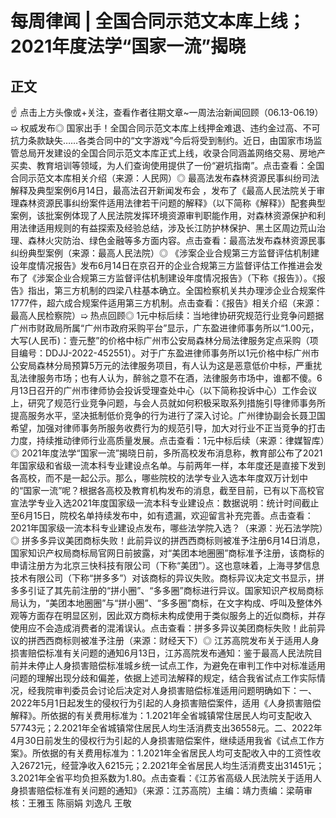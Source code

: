 # 每周律闻 | 全国合同示范文本库上线；2021年度法学“国家一流”揭晓
## 正文
☝ 点击上方头像或+关注，查看作者往期文章~一周法治新闻回顾（06.13-06.19）➯ 权威发布◎ 国家出手！全国合同示范文本库上线押金难退、违约金过高、不可抗力条款缺失……各类合同中的“文字游戏”今后将受到制约。近日，由国家市场监管总局开发建设的全国合同示范文本库正式上线，收录合同涵盖网络交易、房地产买卖、教育培训等领域，为人们查询使用提供了一份“避坑指南”。点击查看：全国合同示范文本库相关介绍（来源：人民网）◎ 最高法发布森林资源民事纠纷司法解释及典型案例6月14日，最高法召开新闻发布会 ，发布了《最高人民法院关于审理森林资源民事纠纷案件适用法律若干问题的解释》（以下简称《解释》）配套典型案例，该批案例体现了人民法院发挥环境资源审判职能作用，对森林资源保护和利用法律适用规则的有益探索及经验总结，涉及长江防护林保护、黑土区周边荒山治理、森林火灾防治、绿色金融等多方面内容。点击查看：最高法发布森林资源民事纠纷典型案例（来源：最高人民法院）◎ 《涉案企业合规第三方监督评估机制建设年度情况报告》发布6月14日在京召开的企业合规第三方监督评估工作推进会发布了《涉案企业合规第三方监督评估机制建设年度情况报告》（下称《报告》）。《报告》指出，第三方机制的四梁八柱基本确立。全国检察机关共办理涉企业合规案件1777件，超六成合规案件适用第三方机制。点击查看：《报告》相关介绍（来源：最高人民检察院）➯ 热点回顾◎ 1元中标后续：当地律协研究规范行业竞争问题据广州市财政局所属“广州市政府采购平台”显示，广东盈进律师事务所以“1.00元，大写(人民币)：壹元整”的价格中标广州市公安局森林分局法律服务定点采购（项目编号：DDJJ-2022-452551）。对于广东盈进律师事务所以1元价格中标广州市公安局森林分局预算5万元的法律服务项目，有人认为这是恶意低价中标，严重扰乱法律服务市场；也有人认为，醉翁之意不在酒，法律服务市场中，谁都不傻。6月13日召开的广州市律师协会投诉受理查处中心（以下简称投诉中心）工作会议上，研究了规范行业竞争问题，与会人员就如何积极采取系列措施引导律师事务所提高服务水平，坚决抵制低价竞争的行为进行了深入讨论。广州律协副会长聂卫国希望，加强对律师事务所服务收费行为的规范引导，加大对行业不正当竞争的打击力度，持续推动律师行业高质量发展。点击查看：1元中标后续（来源：律媒智库）◎ 2021年度法学“国家一流”揭晓日前，多所高校发布消息称，教育部公布了2021年国家级和省级一流本科专业建设点名单。与前两年一样，本年度还是直接下发到各高校，而不是一起公示。那么，哪些院校的法学专业入选本年度双万计划中的“国家一流”呢？根据各高校及教育机构发布的消息，截至目前，已有以下高校官宣法学专业入选2021年度国家级一流本科专业建设点：数据说明：统计时间截止至6月15日，院校名单持续发布中，如有遗漏，欢迎留言补充完善。点击查看：2021年国家级一流本科专业建设点发布，哪些法学院入选？（来源：光石法学院）◎ 拼多多异议美团商标失败！此前异议的拼西西商标则被准予注册6月14日消息，国家知识产权局商标局官网日前披露，对“美团本地圈圈”商标准予注册，该商标的申请注册方为北京三快科技有限公司（下称“美团”）。这也意味着，上海寻梦信息技术有限公司（下称“拼多多”）对该商标的异议失败。商标异议决定文书显示，拼多多引证了其先前注册的“拼小圈”、“多多圈”商标进行异议。国家知识产权局商标局认为，“美团本地圈圈”与“拼小圈”、“多多圈”商标，在文字构成、呼叫及整体外观等方面存在明显区别，因此双方商标未构成使用于类似服务上的近似商标，并存使用应不会造成消费者的混淆误认。点击查看：拼多多异议美团商标失败！此前异议的拼西西商标则被准予注册（来源：财经天下）◎ 江苏高院发布关于适用人身损害赔偿标准有关问题的通知6月13日，江苏高院发布通知：鉴于最高人民法院目前并未停止人身损害赔偿标准城乡统一试点工作，为避免在审判工作中对标准适用问题的理解出现分歧和偏差，依据上述司法解释的规定，结合我省试点工作实际情况，经我院审判委员会讨论后决定对人身损害赔偿标准适用问题明确如下：一、2022年5月1日起发生的侵权行为引起的人身损害赔偿案件，适用《人身损害赔偿解释》。所依据的有关费用标准为：1.2021年全省城镇常住居民人均可支配收入57743元；2.2021年全省城镇常住居民人均生活消费支出36558元。二、2022年4月30日前发生的侵权行为引起的人身损害赔偿案件，继续适用我省《试点工作方案》。所依据的有关费用标准为：1.2021年全省居民人均可支配收入中的工资性收入26721元，经营净收入6215元；2.2021年全省居民人均生活消费支出31451元；3.2021年全省平均负担系数为1.80。点击查看：《江苏省高级人民法院关于适用人身损害赔偿标准有关问题的通知》（来源：江苏高院）主编：靖力责编：梁萌审核：王雅玉 陈丽娟 刘逸凡 王敬